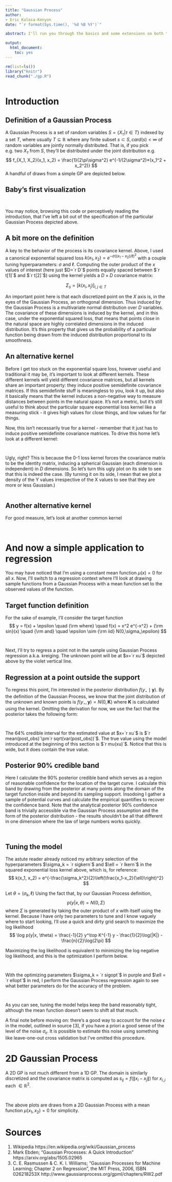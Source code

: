 ```yaml
---
title: "Gaussian Process"
author:
- Eric Kalosa-Kenyon
date: "`r format(Sys.time(), '%d %B %Y')`"

abstract: I'll run you through the basics and some extensions on both the theory of Gaussian Processes and their implementation in a simple, readable R script

output:
  html_document:
    toc: yes
---
```


```r
rm(list=ls())
library("knitr")
read_chunk("./gp.R")
```

```r
```

# Introduction
## Definition of a Gaussian Process
A Gaussian Process is a set of random variables $S=\{X_\tau | \tau \in T\}$
indexed by a set $T$, where usually $T \subseteq \mathbb{R}$ where any
finite subset $s \subset S, card(s) < \infty$ of random variables are jointly
normally distributed. That is, if you pick e.g. two $X_\tau$ from $S$, they'll
be distributed under the joint distribution e.g.
$$
f_{X_1, X_2}(x_1, x_2) =
\frac{1}{2\pi\sigma^2} e^{-1/(2\sigma^2)*(x_1^2 + x_2^2)}
$$
A handful of draws from a simple GP are depicted below.

## Baby's first visualization

```r
```

```r
```

  
You may notice, browsing this code or perceptively reading the introduction,
that I've left a bit out of the specification of the particular Gaussian Process
depicted above.

## A bit more on the definition
A key to the behavior of the process is its covariance kernel.
Above, I used a canonical exponential squared loss
$k(x_1, x_2) = e^{-\sigma((x_1-x_2)/\ell)^2}$ with a couple tuning
hyperparameters: $\sigma$ and $\ell$. Computing the outer product of the $x$
values of interest
(here just $D=`r D`$ points equally spaced between $`r t[1]`$ and $`r t[2]`$)
using the kernel yields a $D\times D$ covariance matrix:

$$
\Sigma_s = [k(x_i, x_j)]_{i,j \in T}
$$

An important point here is that each discretized point on the $X$ axis is, in
the eyes of the Gaussian Process, an orthogonal dimension. Thus induced by the
Gaussian Process is a multivariate normal distribution over $D$ variables. The
covariance of these dimensions is induced by the kernel, and in this case, under
the exponential squared loss, that means that points close in the natural space
are highly correlated dimensions in the induced distribution. It's this property
that gives us the probability of a particular function being drawn from the
induced distribution proportional to its smoothness.

## An alternative kernel
Before I get too stuck on the exponential square loss, however useful and
traditional it may be, it's important to look at different kernels. These
different kernels will yield different covariance matrices, but all kernels
share an important property: they induce positive semidefinite covariance
matrices. If this semidefinite stuff is meaningless to you, look it up, but
also it basically means that the kernel induces a non-negative way to measure
distances between points in the natural space. It's not a metric, but it's still
useful to think about the particular square exponential loss kernel like a
measuring stick - it gives high values for close things, and low values for far
things.

Now, this isn't necessarily true for a kernel - remember that it just
has to induce positive semidefinite covariance matrices. To drive this home
let's look at a different kernel:

```r
```

```r
```

  
Ugly, right? This is because the 0-1 loss kernel forces the covariance matrix to
be the identity matrix, inducing a spherical Gaussian (each dimension is
independent) in $D$ dimensions. So let's turn this ugly plot on its side to see
that this is indeed the case. (By turning it on its side, I mean that we plot a
density of the Y values irrespective of the X values to see that they are more
or less Gaussian.)

```r
```

## Another alternative kernel

For good measure, let's look at another common kernel

```r
```

```r
```

# And now a simple application to regression
You may have noticed that I'm using a constant mean function
$\mu(x) = 0$ for all $x$. Now, I'll switch to a regression context where I'll
look at drawing sample functions from a Gaussian Process with a mean function
set to the observed values of the function.

## Target function definition
For the sake of example, I'll consider the target function
$$
y = f(x) + \epsilon \quad {\rm where} \quad
f(x) = x^2 e^{-x^2} + {\rm sin}(x) \quad {\rm and} \quad
\epsilon \sim {\rm iid} N(0,\sigma_\epsilon)
$$

```r
```

```r
```

  
Next, I'll try to regress a point not in the sample using Gaussian Process
regression a.k.a. kreiging. The unknown point will be at $x=`r xu`$ depicted
above by the violet vertical line.

## Regression at a point outside the support
To regress this point, I'm interested in the posterior distribution
$f(y_\star \mid \mathbf{y})$.
By the definition of the Gaussian Process, we know that the joint distribution
of the unknown and known points is
$f(y_\star, \mathbf{y}) = N(0, \mathbf{K})$ where $\mathbf{K}$ is calculated
using the kernel. Omitting the derivation for now, we use the fact that the
posterior takes the following form:

```r
```

```r
```

  
The 64% credible interval for the estimated value at
$x=`r xu`$ is $`r mean(post_obs)`\pm`r sqrt(var(post_obs))`$.
The true value using the model introduced at the beginning of this section is
$`r mu(xu)`$. Notice that this is wide, but it does contain the true value.

## Posterior 90% credible band
Here I calculate the 90% posterior credible band which serves as a region of
reasonable confidence for the location of the target curve. I calculate this
band by drawing from the posterior at many points along the domain of the
target function inside and beyond its sampling support. Insodoing I gather a
sample of potential curves and calculate the empirical quantifies to recover the
confidence band. Note that the analytical posterior 90% confidence band is
trivially accessible via the Gaussian Process assumption and the form of the
posterior distribution - the results shouldn't be all that different in one
dimension where the law of large numbers works quickly.

```r
```

```r
```

## Tuning the model
The astute reader already noticed my arbitrary selection of the hyperparameters
$\sigma_k = `r sigkern`$ and $\ell = `r lkern`$ in the squared exponential loss
kernel above, which is, for reference:
$$
k(x_1, x_2) = e^{-\frac{\sigma_k^2}{2}\left(\frac{x_1-x_2}{\ell}\right)^2}
$$

Let $\theta = (\sigma_k, \ell)$ Using the fact that, by our Gaussian Process
definition,
$$
p(y|x, \theta) = N(0, \Sigma)
$$
where $\Sigma$ is generated by taking the outer product of $x$ with itself using
the kernel. Because I have only two parameters to tune and I know vaguely
where to start looking, I'll use a quick and dirty grid search to maximize the
log likelihood
$$
\log p(y|x, \theta) =
\frac{-1}{2} y^\top K^{-1} y - \frac{1}{2}\log(|K|) - \frac{n}{2}\log(2\pi)
$$

Maximizing the log likelihood is equivalent to minimizing the log negative log
likelihood, and this is the optimization I perform below.

```r
```

```r
```

  
With the optimizing parameters $\sigma_k = `r sigopt`$ in purple and
$\ell = `r ellopt`$ in red, I perform the Gaussian Process regression again to
see what better parameters do for the accuracy of the problem.

```r
```

```r
```

As you can see, tuning the model helps keep the band reasonably tight, although
the mean function doesn't seem to shift all that much.

A final note before moving on: there's a good way to account for the noise
$\epsilon$ in the model, outlined in source [3], if you have a priori a good
sense of the level of the noise $\sigma_\epsilon$. It is possible to estimate
this noise using something like leave-one-out cross validation but I've omitted
this procedure.

# 2D Gaussian Process
A 2D GP is not much different from a 1D GP. The domain is similarly discretized
and the covariance matrix is computed as $s_{ij} = f(\|x_i-x_j\|)$ for
$x_{i,j} \textrm{ each }\in \mathbb{R}^2$.

```r
```

```r
```

The above plots are draws from a 2D Gaussian Process with a mean function
$\mu(x_1,x_2)=0$ for simplicity.

# Sources
1. Wikipedia https://en.wikipedia.org/wiki/Gaussian_process
2. Mark Ebden; "Gaussian Processes: A Quick Introduction"
   https://arxiv.org/abs/1505.02965
3. C. E. Rasmussen & C. K. I. Williams; "Gaussian Processes for Machine
   Learning; Chapter 2 on Regression", the MIT Press, 2006, ISBN 026218253X
   http://www.gaussianprocess.org/gpml/chapters/RW2.pdf
